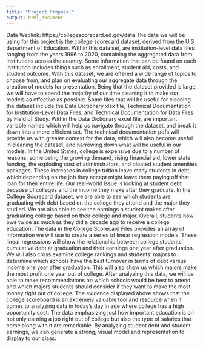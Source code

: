 ```yaml
---
title: "Project Proposal"
output: html_document
---
```

   
Data Weblink: https://collegescorecard.ed.gov/data
The data we will be using for this project is the college scorecard dataset, derived from the U.S. department of Education. Within this data set, are institution-level data files ranging from the years 1996 to 2020, containing the aggregated data from institutions across the country. Some information that can be found on each institution includes things such as enrollment, student aid, costs, and student outcome. With this dataset, we are offered a wide range of topics to choose from, and plan on evaluating our aggregate data through the creation of models for presentation. Being that the dataset provided is large, we will have to spend the majority of our time cleaning it to make our models as effective as possible. Some files that will be useful for cleaning the dataset include the Data Dictionary xlsx file, Technical Documentation for Institution-Level Data Files, and Technical Documentation for Data Files by Field of Study. Within the Data Dictionary excel file, are important variable names which will help us navigate through the dataset, and break it down into a more efficient set. The technical documentation pdfs will provide us with greater context for the data, which will also become useful in cleaning the dataset, and narrowing down what will be useful in our models.
	In the United States, college is expensive due to a number of reasons, some being the growing demand, rising financial aid, lower state funding, the exploding cost of administrators, and bloated student amenities packages. These increases in college tuition leave many students in debt, which depending on the job they accept might leave them paying off that loan for their entire life. Our real-world issue is looking at student debt because of colleges and the income they make after they graduate. In the College Scorecard dataset, we are able to see which students are graduating with debt based on the college they attend and the major they studied. We are also able to see the earnings a student makes after graduating college based on their college and major. Overall, students now owe twice as much as they did a decade ago to receive a college education.
	The data in the College Scorecard Files provides an array of information we will use to create a series of linear regression models. These linear regressions will show the relationship between college students’ cumulative debt at graduation and their earnings one year after graduation. We will also cross examine college rankings and students’ majors to determine which schools have the best turnover in terms of debt versus income one year after graduation. This will also show us which majors make the most profit one year out of college. After analyzing this data, we will be able to make recommendations on which schools would be best to attend and which majors students should consider if they want to make the most money right out of college. 
	The evidence displayed above shows that the college scoreboard is an extremely valuable tool and resource when it comes to analyzing data in today's day in age where college has a high opportunity cost. The data emphasizing just how important education is on not only earning a job right out of college but also the type of salaries that come along with it are remarkable. By analyzing student debt and student earnings, we can generate a strong, visual model and representation to display to our class.
	


